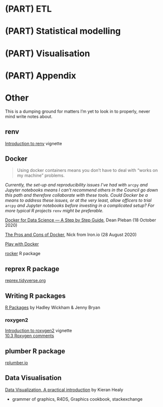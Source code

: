 # (PART) ETL {.unnumbered}
# (PART) Statistical modelling {.unnumbered}
# (PART) Visualisation {.unnumbered}
# (PART) Appendix {.unnumbered}

# Other {#other}

This is a dumping ground for matters I'm yet to look in to properly, never mind write notes about.

## renv

[Introduction to renv](https://rstudio.github.io/renv/articles/renv.html) vignette

## Docker {#docker}

> Using docker containers means you don't have to deal with "works on my machine" problems.

*Currently, the set-up and reproducibility issues I've had with* `arcpy` *and Jupyter notebooks means I can't recommend others in the Council go down this path and therefore collaborate with these tools. Could Docker be a means to address these issues, or at the very least, allow officers to trial* `arcpy` *and Jupyter notebooks before investing in a complicated setup? For more typical R projects* `renv` *might be preferable.*

[Docker for Data Science --- A Step by Step Guide](https://towardsdatascience.com/docker-for-data-science-a-step-by-step-guide-1e5f7f3baf8e), Dean Pleban (18 October 2020)

[The Pros and Cons of Docker](https://blog.iron.io/docker-containers-the-pros-and-cons-of-docker/), Nick from Iron.io (28 August 2020)

[Play with Docker](https://www.docker.com/play-with-docker)

[rocker](https://github.com/rocker-org/rocker) R package

## reprex R package
[reprex.tidyverse.org](https://reprex.tidyverse.org/)

## Writing R packages

[R Packages](https://r-pkgs.org/index.html) by Hadley Wickham & Jenny Bryan

### roxygen2

[Introduction to roxygen2](https://cran.r-project.org/web/packages/roxygen2/vignettes/roxygen2.html) vignette  
[10.3 Roxygen comments](https://r-pkgs.org/man.html#roxygen-comments)  

## plumber R package

[rplumber.io](https://www.rplumber.io/)

## Data Visualisation  

[Data Visualization, A practical introduction](https://socviz.co/index.html) by Kieran Healy

 - grammer of graphics, R4DS, Graphics cookbook, stackexchange